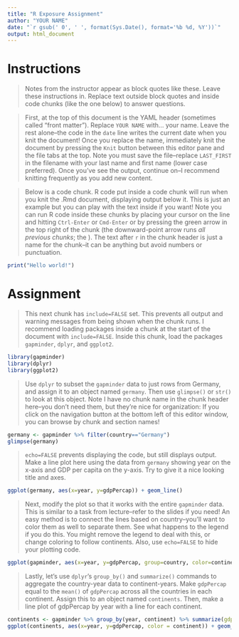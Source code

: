 ```yaml
---
title: "R Exposure Assignment"
author: "YOUR NAME"
date: "`r gsub(' 0', ' ', format(Sys.Date(), format='%b %d, %Y'))`"
output: html_document
---
```


# Instructions

> Notes from the instructor appear as block quotes like these. Leave these instructions in. Replace text outside block quotes and inside code chunks (like the one below) to answer questions.

> First, at the top of this document is the YAML header (sometimes called "front matter"). Replace `YOUR NAME` with... your name. Leave the rest alone--the code in the `date` line writes the current date when you knit the document! Once you replace the name, immediately knit the document by pressing the `Knit` button between this editor pane and the file tabs at the top. Note you must save the file--replace `LAST_FIRST` in the filename with your last name and first name (lower case preferred). Once you've see the output, continue on--I recommend knitting frequently as you add new content.

> Below is a code chunk. R code put inside a code chunk will run when you knit the .Rmd document, displaying output below it. This is just an example but you can play with the text inside if you want! Note you can run R code inside these chunks by placing your cursor on the line and hitting `Ctrl-Enter` or `Cmd-Enter` or by pressing the green arrow in the top right of the chunk (the downward-point arrow runs *all previous chunks*; the ). The text after `r` in the chunk header is just a name for the chunk--it can be anything but avoid numbers or punctuation.

```r
print("Hello world!")
```

# Assignment

> This next chunk has `include=FALSE` set. This prevents all output and warning messages from being shown when the chunk runs. I recommend loading packages inside a chunk at the start of the document with `include=FALSE`. Inside this chunk, load the packages `gapminder`,  `dplyr`, and `ggplot2`.

```r
library(gapminder)
library(dplyr)
library(ggplot2)
```

> Use `dplyr` to subset the `gapminder` data to just rows from Germany, and assign it to an object named `germany`. Then use `glimpse()` or `str()` to look at this object. Note I have no chunk name in the chunk header here--you don't need them, but they're nice for organization: If you click on the navigation button at the bottom left of this editor window, you can browse by chunk and section names!

```r
germany <- gapminder %>% filter(country=="Germany")
glimpse(germany)
```

> `echo=FALSE` prevents displaying the code, but still displays output. Make a line plot here using the data from `germany` showing year on the x-axis and GDP per capita on the y-axis. Try to give it a nice looking title and axes.

```r
ggplot(germany, aes(x=year, y=gdpPercap)) + geom_line()
```

> Next, modify the plot so that it works with the entire `gapminder` data. This is similar to a task from lecture--refer to the slides if you need! An easy method is to connect the lines based on country--you'll want to color them as well to separate them. See what happens to the legend if you do this. You might remove the legend to deal with this, or change coloring to follow continents. Also, use `echo=FALSE` to hide your plotting code.

```r
ggplot(gapminder, aes(x=year, y=gdpPercap, group=country, color=continent)) + geom_line()
```

> Lastly, let's use `dplyr`'s `group_by()` and `summarize()` commands to aggregate the country-year data to continent-years. Make `gdpPercap` equal to the `mean()` of `gdpPercap` across all the countries in each continent. Assign this to an object named `continents`. Then, make a line plot of gdpPercap by year with a line for each continent.

```r
continents <- gapminder %>% group_by(year, continent) %>% summarize(gdpPercap = mean(gdpPercap))
ggplot(continents, aes(x=year, y=gdpPercap, color = continent)) + geom_line() 
```


